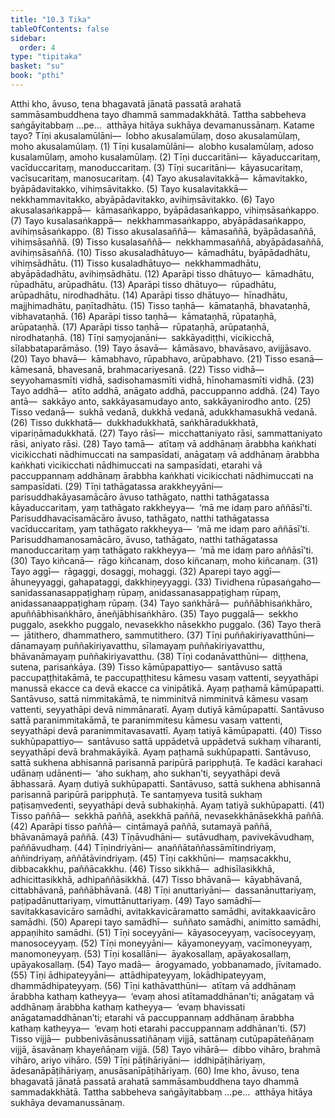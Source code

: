 ```yaml
---
title: "10.3 Tika"
tableOfContents: false
sidebar:
  order: 4
type: "tipitaka"
basket: "su"
book: "pthi"
---
```



<DynamicBreadcrumb />

<Division number="305" book="pthi" bookNo="8" page="180">

<Paragraph number="818" book="pthi">
Atthi kho, āvuso, tena bhagavatā jānatā passatā arahatā sammāsambuddhena tayo dhammā sammadakkhātā. Tattha sabbeheva saṅgāyitabbaṃ …pe…  atthāya hitāya sukhāya devamanussānaṃ. Katame tayo?
</Paragraph>

<Paragraph number="819" book="pthi">
Tīṇi akusalamūlāni—  lobho akusalamūlaṃ, doso akusalamūlaṃ, moho akusalamūlaṃ. (1)
</Paragraph>

<Paragraph number="820" book="pthi">
Tīṇi kusalamūlāni—  alobho kusalamūlaṃ, adoso kusalamūlaṃ, amoho kusalamūlaṃ. (2)
</Paragraph>

<Paragraph number="821" book="pthi">
Tīṇi duccaritāni—  kāyaduccaritaṃ, vacīduccaritaṃ, manoduccaritaṃ. (3)
</Paragraph>

<Paragraph number="822" book="pthi">
Tīṇi sucaritāni—  kāyasucaritaṃ, vacīsucaritaṃ, manosucaritaṃ. (4)
</Paragraph>

<Paragraph number="823" book="pthi">
Tayo akusalavitakkā—  kāmavitakko, byāpādavitakko, vihiṃsāvitakko. (5)
</Paragraph>

<Paragraph number="824" book="pthi">
Tayo kusalavitakkā—  nekkhammavitakko, abyāpādavitakko, avihiṃsāvitakko. (6)
</Paragraph>

<Paragraph number="825" book="pthi">
Tayo akusalasaṅkappā—  kāmasaṅkappo, byāpādasaṅkappo, vihiṃsāsaṅkappo. (7)
</Paragraph>

<Paragraph number="826" book="pthi">
Tayo kusalasaṅkappā—  nekkhammasaṅkappo, abyāpādasaṅkappo, avihiṃsāsaṅkappo. (8)
</Paragraph>

<Paragraph number="827" book="pthi">
Tisso akusalasaññā—  kāmasaññā, byāpādasaññā, vihiṃsāsaññā. (9)
</Paragraph>

<Paragraph number="828" book="pthi">
Tisso kusalasaññā—  nekkhammasaññā, abyāpādasaññā, avihiṃsāsaññā. (10)
</Paragraph>

<Paragraph number="829" book="pthi">
Tisso akusaladhātuyo—  kāmadhātu, byāpādadhātu, vihiṃsādhātu. (11)
</Paragraph>

<Paragraph number="830" book="pthi">
Tisso kusaladhātuyo—  nekkhammadhātu, abyāpādadhātu, avihiṃsādhātu. (12)
</Paragraph>

<Paragraph number="831" book="pthi">
Aparāpi tisso dhātuyo—  kāmadhātu, rūpadhātu, arūpadhātu. (13)
</Paragraph>

<Paragraph number="832" book="pthi">
Aparāpi tisso dhātuyo—  rūpadhātu, arūpadhātu, nirodhadhātu. (14)
</Paragraph>

<Paragraph number="833" book="pthi">
Aparāpi tisso dhātuyo—  hīnadhātu, majjhimadhātu, paṇītadhātu. (15)
</Paragraph>

<Paragraph number="834" book="pthi">
Tisso taṇhā—  kāmataṇhā, bhavataṇhā, vibhavataṇhā. (16)
</Paragraph>

<Paragraph number="835" book="pthi">
Aparāpi tisso taṇhā—  kāmataṇhā, rūpataṇhā, arūpataṇhā. (17)
</Paragraph>

<Paragraph number="836" book="pthi">
Aparāpi tisso taṇhā—  rūpataṇhā, arūpataṇhā, nirodhataṇhā. (18)
</Paragraph>

<Paragraph number="837" book="pthi">
Tīṇi saṃyojanāni—  sakkāyadiṭṭhi, vicikicchā, sīlabbataparāmāso. (19)
</Paragraph>

<Paragraph number="838" book="pthi">
Tayo āsavā—  kāmāsavo, bhavāsavo, avijjāsavo. (20)
</Paragraph>

<Paragraph number="839" book="pthi">
Tayo bhavā—  kāmabhavo, rūpabhavo, arūpabhavo. (21)
</Paragraph>

<Paragraph number="840" book="pthi">
Tisso esanā—  kāmesanā, bhavesanā, brahmacariyesanā. (22)
</Paragraph>

<Paragraph number="841" book="pthi">
Tisso vidhā—  seyyohamasmīti vidhā, sadisohamasmīti vidhā, hīnohamasmīti vidhā. (23)
</Paragraph>

<Paragraph number="842" book="pthi">
Tayo addhā—  atīto addhā, anāgato addhā, paccuppanno addhā. (24)
</Paragraph>

<Paragraph number="843" book="pthi">
Tayo antā—  sakkāyo anto, sakkāyasamudayo anto, sakkāyanirodho anto. (25)
</Paragraph>

<Paragraph number="844" book="pthi">
Tisso vedanā—  sukhā vedanā, dukkhā vedanā, adukkhamasukhā vedanā. (26)
</Paragraph>

<Paragraph number="845" book="pthi">
Tisso dukkhatā—  dukkhadukkhatā, saṅkhāradukkhatā, vipariṇāmadukkhatā. (27)
</Paragraph>

<Paragraph number="846" book="pthi">
Tayo rāsī—  micchattaniyato rāsi, sammattaniyato rāsi, aniyato rāsi. (28)
</Paragraph>

<Paragraph number="847" book="pthi">
Tayo tamā—  atītaṃ vā addhānaṃ ārabbha kaṅkhati vicikicchati nādhimuccati na sampasīdati, anāgataṃ vā addhānaṃ ārabbha kaṅkhati vicikicchati nādhimuccati na sampasīdati, etarahi vā paccuppannaṃ addhānaṃ ārabbha kaṅkhati vicikicchati nādhimuccati na sampasīdati. (29)
</Paragraph>

<Paragraph number="848" book="pthi">
Tīṇi tathāgatassa arakkheyyāni—  parisuddhakāyasamācāro āvuso tathāgato, natthi tathāgatassa kāyaduccaritaṃ, yaṃ tathāgato rakkheyya—  ‘mā me idaṃ paro aññāsī’ti. Parisuddhavacīsamācāro āvuso, tathāgato, natthi tathāgatassa vacīduccaritaṃ, yaṃ tathāgato rakkheyya—  ‘mā me idaṃ paro aññāsī’ti. Parisuddhamanosamācāro, āvuso, tathāgato, natthi tathāgatassa manoduccaritaṃ yaṃ tathāgato rakkheyya—  ‘mā me idaṃ paro aññāsī’ti. (30)
</Paragraph>

<Paragraph number="849" book="pthi">
Tayo kiñcanā—  rāgo kiñcanaṃ, doso kiñcanaṃ, moho kiñcanaṃ. (31)
</Paragraph>

<Paragraph number="850" book="pthi">
Tayo aggī—  rāgaggi, dosaggi, mohaggi. (32)
</Paragraph>

<Paragraph number="851" book="pthi">
Aparepi tayo aggī—  āhuneyyaggi, gahapataggi, dakkhiṇeyyaggi. (33)
</Paragraph>

<Paragraph number="852" book="pthi">
Tividhena rūpasaṅgaho—  sanidassanasappaṭighaṃ rūpaṃ, anidassanasappaṭighaṃ rūpaṃ, anidassanaappaṭighaṃ rūpaṃ. (34)
</Paragraph>

<Paragraph number="853" book="pthi">
Tayo saṅkhārā—  puññābhisaṅkhāro, apuññābhisaṅkhāro, āneñjābhisaṅkhāro. (35)
</Paragraph>

<Paragraph number="854" book="pthi">
Tayo puggalā—  sekkho puggalo, asekkho puggalo, nevasekkho nāsekkho puggalo. (36)
</Paragraph>

<Paragraph number="855" book="pthi">
Tayo therā—  jātithero, dhammathero, sammutithero. (37)
</Paragraph>

<Paragraph number="856" book="pthi">
Tīṇi puññakiriyavatthūni—  dānamayaṃ puññakiriyavatthu, sīlamayaṃ puññakiriyavatthu, bhāvanāmayaṃ puññakiriyavatthu. (38)
</Paragraph>

<Paragraph number="857" book="pthi">
Tīṇi codanāvatthūni—  diṭṭhena, sutena, parisaṅkāya. (39)
</Paragraph>

<Paragraph number="858" book="pthi">
Tisso kāmūpapattiyo—  santāvuso sattā paccupaṭṭhitakāmā, te paccupaṭṭhitesu kāmesu vasaṃ vattenti, seyyathāpi manussā ekacce ca devā ekacce ca vinipātikā. Ayaṃ paṭhamā kāmūpapatti. Santāvuso, sattā nimmitakāmā, te nimminitvā nimminitvā kāmesu vasaṃ vattenti, seyyathāpi devā nimmānaratī. Ayaṃ dutiyā kāmūpapatti. Santāvuso sattā paranimmitakāmā, te paranimmitesu kāmesu vasaṃ vattenti, seyyathāpi devā paranimmitavasavattī. Ayaṃ tatiyā kāmūpapatti. (40)
</Paragraph>

<Paragraph number="859" book="pthi">
Tisso sukhūpapattiyo—  santāvuso sattā uppādetvā uppādetvā sukhaṃ viharanti, seyyathāpi devā brahmakāyikā. Ayaṃ paṭhamā sukhūpapatti. Santāvuso, sattā sukhena abhisannā parisannā paripūrā paripphuṭā. Te kadāci karahaci udānaṃ udānenti—  ‘aho sukhaṃ, aho sukhan’ti, seyyathāpi devā ābhassarā. Ayaṃ dutiyā sukhūpapatti. Santāvuso, sattā sukhena abhisannā parisannā paripūrā paripphuṭā. Te santaṃyeva tusitā sukhaṃ paṭisaṃvedenti, seyyathāpi devā subhakiṇhā. Ayaṃ tatiyā sukhūpapatti. (41)
</Paragraph>

<Paragraph number="860" book="pthi">
Tisso paññā—  sekkhā paññā, asekkhā paññā, nevasekkhānāsekkhā paññā. (42)
</Paragraph>

<Paragraph number="861" book="pthi">
Aparāpi tisso paññā—  cintāmayā paññā, sutamayā paññā, bhāvanāmayā paññā. (43)
</Paragraph>

<Paragraph number="862" book="pthi">
Tīṇāvudhāni—  sutāvudhaṃ, pavivekāvudhaṃ, paññāvudhaṃ. (44)
</Paragraph>

<Paragraph number="863" book="pthi">
Tīṇindriyāni—  anaññātaññassāmītindriyaṃ, aññindriyaṃ, aññātāvindriyaṃ. (45)
</Paragraph>

<Paragraph number="864" book="pthi">
Tīṇi cakkhūni—  maṃsacakkhu, dibbacakkhu, paññācakkhu. (46)
</Paragraph>

<Paragraph number="865" book="pthi">
Tisso sikkhā—  adhisīlasikkhā, adhicittasikkhā, adhipaññāsikkhā. (47)
</Paragraph>

<Paragraph number="866" book="pthi">
Tisso bhāvanā—  kāyabhāvanā, cittabhāvanā, paññābhāvanā. (48)
</Paragraph>

<Paragraph number="867" book="pthi">
Tīṇi anuttariyāni—  dassanānuttariyaṃ, paṭipadānuttariyaṃ, vimuttānuttariyaṃ. (49)
</Paragraph>

<Paragraph number="868" book="pthi">
Tayo samādhī—  savitakkasavicāro samādhi, avitakkavicāramatto samādhi, avitakkaavicāro samādhi. (50)
</Paragraph>

<Paragraph number="869" book="pthi">
Aparepi tayo samādhī—  suññato samādhi, animitto samādhi, appaṇihito samādhi. (51)
</Paragraph>

<Paragraph number="870" book="pthi">
Tīṇi soceyyāni—  kāyasoceyyaṃ, vacīsoceyyaṃ, manosoceyyaṃ. (52)
</Paragraph>

<Paragraph number="871" book="pthi">
Tīṇi moneyyāni—  kāyamoneyyaṃ, vacīmoneyyaṃ, manomoneyyaṃ. (53)
</Paragraph>

<Paragraph number="872" book="pthi">
Tīṇi kosallāni—  āyakosallaṃ, apāyakosallaṃ, upāyakosallaṃ. (54)
</Paragraph>

<Paragraph number="873" book="pthi">
Tayo madā—  ārogyamado, yobbanamado, jīvitamado. (55)
</Paragraph>

<Paragraph number="874" book="pthi">
Tīṇi ādhipateyyāni—  attādhipateyyaṃ, lokādhipateyyaṃ, dhammādhipateyyaṃ. (56)
</Paragraph>

<Paragraph number="875" book="pthi">
Tīṇi kathāvatthūni—  atītaṃ vā addhānaṃ ārabbha kathaṃ katheyya—  ‘evaṃ ahosi atītamaddhānan’ti; anāgataṃ vā addhānaṃ ārabbha kathaṃ katheyya—  ‘evaṃ bhavissati anāgatamaddhānan’ti; etarahi vā paccuppannaṃ addhānaṃ ārabbha kathaṃ katheyya—  ‘evaṃ hoti etarahi paccuppannaṃ addhānan’ti. (57)
</Paragraph>

<Paragraph number="876" book="pthi">
Tisso vijjā—  pubbenivāsānussatiñāṇaṃ vijjā, sattānaṃ cutūpapāteñāṇaṃ vijjā, āsavānaṃ khayeñāṇaṃ vijjā. (58)
</Paragraph>

<Paragraph number="877" book="pthi">
Tayo vihārā—  dibbo vihāro, brahmā vihāro, ariyo vihāro. (59)
</Paragraph>

<Paragraph number="878" book="pthi">
Tīṇi pāṭihāriyāni—  iddhipāṭihāriyaṃ, ādesanāpāṭihāriyaṃ, anusāsanīpāṭihāriyaṃ. (60)
</Paragraph>

<Paragraph number="879" book="pthi">
Ime kho, āvuso, tena bhagavatā jānatā passatā arahatā sammāsambuddhena tayo dhammā sammadakkhātā. Tattha sabbeheva saṅgāyitabbaṃ …pe…  atthāya hitāya sukhāya devamanussānaṃ.
</Paragraph>
</Division>
